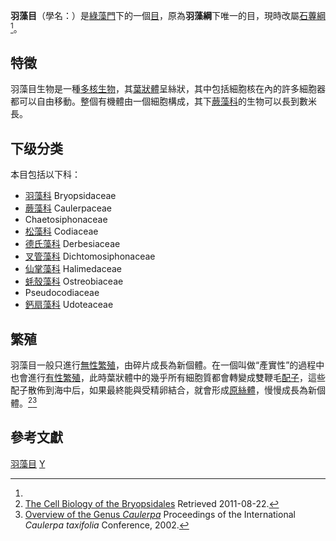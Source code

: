 {{Automatic taxobox
| taxon = Bryopsidales
| image =  codiumfragile.jpg
| image_caption = [[刺松藻|刺松藻]]
| authority = J. H. Schaffner
| subdivision_ranks = [[科|科]]<ref name="Algaebase">{{cite web | url = http://www.algaebase.org/browse/taxonomy/?id=4585 | publisher = ''AlgaeBase version 4.2'' World-wide electronic publication, National University of Ireland, Galway | accessdate = 2007-09-23 | title = Order: Bryopsidales taxonomy browser | author = Guiry, M.D. & Guiry, G.M. | year = 2007 | archive-date = 2018-09-12 | archive-url = https://web.archive.org/web/20180912061515/http://www.algaebase.org/browse/taxonomy/?id=4585 | dead-url = no }}</ref>
| subdivision_ranks = 科
| subdivision = 见正文
| synonyms = * Caulerpales
}}

'''羽藻目'''（學名：{{lang|la|Bryopsidales}}）是[[綠藻門|綠藻門]]下的一個[[目_(生物)|目]]，原為'''羽藻綱'''下唯一的目，現時改屬[[石蓴綱|石蓴綱]]<ref name="Algaebase"/>。

==特徵==
羽藻目生物是一種[[多核生物|多核生物]]，其[[葉狀體|葉狀體]]呈絲狀，其中包括細胞核在內的許多細胞器都可以自由移動。整個有機體由一個細胞構成，其下[[蕨藻科|蕨藻科]]的生物可以長到數米長。

==下级分类==
本目包括以下科：

* [[羽藻科|羽藻科]] Bryopsidaceae
* [[蕨藻科|蕨藻科]] Caulerpaceae
* Chaetosiphonaceae
* [[松藻科|松藻科]] Codiaceae
* [[德氏藻科|德氏藻科]] Derbesiaceae
* [[叉管藻科|叉管藻科]] Dichtomosiphonaceae
* [[仙掌藻科|仙掌藻科]] Halimedaceae
* [[蚝殼藻科|蚝殼藻科]] Ostreobiaceae
* Pseudocodiaceae
* [[鈣扇藻科|鈣扇藻科]] Udoteaceae

==繁殖==
羽藻目一般只進行[[無性繁殖|無性繁殖]]，由碎片成長為新個體。在一個叫做“產實性”的過程中也會進行[[有性繁殖|有性繁殖]]，此時葉狀體中的幾乎所有細胞質都會轉變成雙鞭毛[[配子|配子]]，這些配子散佈到海中后，如果最終能與受精卵結合，就會形成[[原絲體|原絲體]]，慢慢成長為新個體。<ref>[http://www.angelfire.com/ri/skibizniz/bryopsidales.html The Cell Biology of the Bryopsidales] {{Wayback|url=http://www.angelfire.com/ri/skibizniz/bryopsidales.html |date=20130506052948 }} Retrieved 2011-08-22.</ref><ref>[http://www-csgc.ucsd.edu/BOOKSTORE/Resources/COMP_PUBS/CAULERPA.pdf Overview of the Genus ''Caulerpa''] {{webarchive|url=https://web.archive.org/web/20110928040100/http://www-csgc.ucsd.edu/BOOKSTORE/Resources/COMP_PUBS/CAULERPA.pdf |date=2011-09-28 }} Proceedings of the International ''Caulerpa taxifolia'' Conference, 2002.</ref>

==參考文獻==
{{reflist|1}}
{{Taxonbar|from=Q6452523}}

[[Category:羽藻目|]]
[[Category:羽藻纲|Y]]
